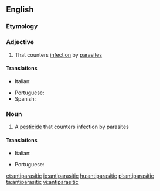 ==English==

===Etymology===
{{prefix|en|anti|parasitic}}

===Adjective===
{{en-adj}}

# {{lb|en|medicine}} That counters [[infection]] by [[parasite]]s

====Translations====
{{trans-top|that counters parasites}}
* Italian: {{t+|it|antiparassitario}}
{{trans-mid}}
* Portuguese: {{t|pt|antiparasitário}}
* Spanish: {{t+|es|antiparasitario}}
{{trans-bottom}}

===Noun===
{{wikipedia}}
{{en-noun}}

# {{lb|en|medicine}} A [[pesticide]] that counters infection by parasites

====Translations====
{{trans-top|pesticide}}
* Italian: {{t+|it|antiparassitario|m}}
{{trans-mid}}
* Portuguese: {{t|pt|antiparasitário|m}}
{{trans-bottom}}

[[et:antiparasitic]]
[[io:antiparasitic]]
[[hu:antiparasitic]]
[[pl:antiparasitic]]
[[ta:antiparasitic]]
[[vi:antiparasitic]]